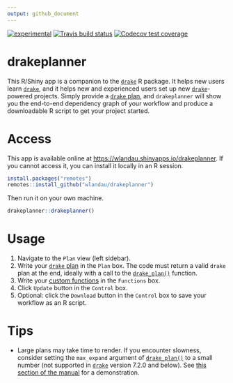 ```yaml
---
output: github_document
---
```


<!-- Run the Makefile to generate the README.md files from README.Rmd. -->

[![experimental](https://img.shields.io/badge/stability-experimental-orange.svg)](https://github.com/orangemug/stability-badges#experimental)
[![Travis build status](https://travis-ci.org/wlandau/drakeplanner.svg?branch=master)](https://travis-ci.org/wlandau/drakeplanner)
[![Codecov test coverage](https://codecov.io/gh/wlandau/drakeplanner/branch/master/graph/badge.svg)](https://codecov.io/gh/wlandau/drakeplanner?branch=master)

# drakeplanner

This R/Shiny app is a companion to the [`drake`](https://github.com/ropensci/drake) R package. It helps new users learn [`drake`](https://github.com/ropensci/drake), and it helps new and experienced users set up new [`drake`](https://github.com/ropensci/drake)-powered projects. Simply provide a [`drake` plan](https://ropenscilabs.github.io/drake-manual/plans.html), and `drakeplanner` will show you the end-to-end dependency graph of your workflow and produce a downloadable R script to get your project started.

# Access

This app is available online at [https://wlandau.shinyapps.io/drakeplanner](https://wlandau.shinyapps.io/drakeplanner). If you cannot access it, you can install it locally in an R session.

```r
install.packages("remotes")
remotes::install_github("wlandau/drakeplanner")
```

Then run it on your own machine.

```r
drakeplanner::drakeplanner()
```

# Usage

1. Navigate to the `Plan` view (left sidebar).
2. Write your [`drake` plan](https://ropenscilabs.github.io/drake-manual/plans.html) in the `Plan` box. The code must return a valid `drake` plan at the end, ideally with a call to the [`drake_plan()`](https://ropensci.github.io/drake/reference/drake_plan.html) function.
3. Write your [custom functions](https://ropenscilabs.github.io/drake-manual/plans.html) in the `Functions` box.
4. Click `Update` button in the `Control` box.
5. Optional: click the `Download` button in the `Control` box to save your workflow as an R script.

# Tips

- Large plans may take time to render. If you encounter slowness, consider setting the `max_expand` argument of [`drake_plan()`](https://ropensci.github.io/drake/reference/drake_plan.html) to a small number (not supported in [`drake`](https://github.com/ropensci/drake) version 7.2.0 and below). See [this section of the manual](https://ropenscilabs.github.io/drake-manual/plans.html#start-small) for a demonstration.
